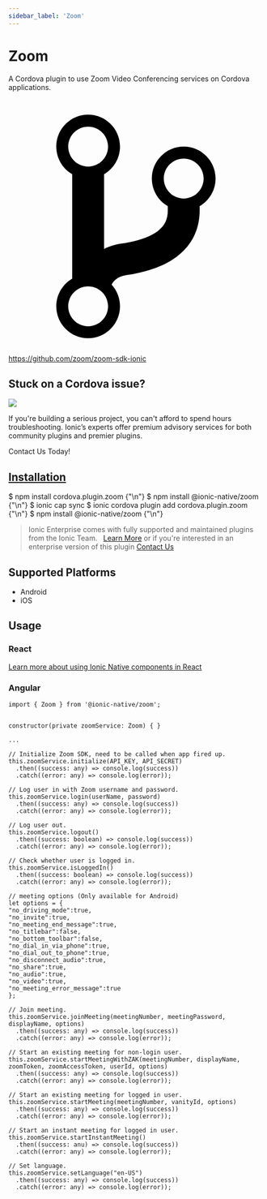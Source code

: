 ```yaml
---
sidebar_label: 'Zoom'
---
```



# Zoom

A Cordova plugin to use Zoom Video Conferencing services on Cordova applications.

<p><a href="https://github.com/zoom/zoom-sdk-ionic" target="_blank" rel="noopener" className="git-link">
  <svg viewBox="0 0 512 512"><path d="M416 160c0-35.3-28.7-64-64-64s-64 28.7-64 64c0 23.7 12.9 44.3 32 55.4v8.6c0 19.9-7.8 33.7-25.3 44.9-15.4 9.8-38.1 17.1-67.5 21.5-14 2.1-25.7 6-35.2 10.7V151.4c19.1-11.1 32-31.7 32-55.4 0-35.3-28.7-64-64-64S96 60.7 96 96c0 23.7 12.9 44.3 32 55.4v209.2c-19.1 11.1-32 31.7-32 55.4 0 35.3 28.7 64 64 64s64-28.7 64-64c0-16.6-6.3-31.7-16.7-43.1 1.9-4.9 9.7-16.3 29.4-19.3 38.8-5.8 68.9-15.9 92.3-30.8 36-22.8 55-57 55-98.8v-8.6c19.1-11.1 32-31.7 32-55.4zM160 56c22.1 0 40 17.9 40 40s-17.9 40-40 40-40-17.9-40-40 17.9-40 40-40zm0 400c-22.1 0-40-17.9-40-40s17.9-40 40-40 40 17.9 40 40-17.9 40-40 40zm192-256c-22.1 0-40-17.9-40-40s17.9-40 40-40 40 17.9 40 40-17.9 40-40 40z"></path></svg> https://github.com/zoom/zoom-sdk-ionic
</a></p>

<h2>Stuck on a Cordova issue?</h2>
<DocsCard className="cordova-ee-card" header="Don't waste precious time on plugin issues." href="https://ionicframework.com/sales?product_of_interest=Ionic%20Native">
  <div>
    <img src={require('./_assets/img/native-cordova-bot.png').default} class="cordova-ee-img" />
    <p>If you're building a serious project, you can't afford to spend hours troubleshooting. Ionic’s experts offer premium advisory services for both community plugins and premier plugins.</p>
    <DocsButton className="native-ee-detail">Contact Us Today!</DocsButton>
  </div>
</DocsCard>

<h2 id="installation">
  <a href="#installation">Installation</a>
</h2>
<Tabs groupId="runtime" defaultValue="Capacitor" values={[
  {value: 'Capacitor', label: 'Capacitor'},
  {value: 'Cordova', label: 'Cordova'},
  {value: 'Enterprise', label: 'Enterprise'},
]}>
  <TabItem value="Capacitor">
    <CodeBlock className="language-shell">
      $ npm install cordova.plugin.zoom {"\n"}
      $ npm install @ionic-native/zoom {"\n"}
      $ ionic cap sync
    </CodeBlock>
  </TabItem>
  <TabItem value="Cordova">
    <CodeBlock className="language-shell">
      $ ionic cordova plugin add cordova.plugin.zoom {"\n"}
      $ npm install @ionic-native/zoom {"\n"}
    </CodeBlock>
  </TabItem>
  <TabItem value="Enterprise">
    <blockquote>Ionic Enterprise comes with fully supported and maintained plugins from the Ionic Team. &nbsp;
      <a class="btn" href="https://ionic.io/docs/premier-plugins">Learn More</a> or if you're interested in an enterprise version of this plugin <a class="btn" href="https://ionicframework.com/sales?product_of_interest=Ionic%20Enterprise%20Engine">Contact Us</a></blockquote>
  </TabItem>
</Tabs>

## Supported Platforms

- Android
- iOS

## Usage

### React

[Learn more about using Ionic Native components in React](../native-community.md#react)

### Angular

```tsx
import { Zoom } from '@ionic-native/zoom';


constructor(private zoomService: Zoom) { }

...

// Initialize Zoom SDK, need to be called when app fired up.
this.zoomService.initialize(API_KEY, API_SECRET)
  .then((success: any) => console.log(success))
  .catch((error: any) => console.log(error));

// Log user in with Zoom username and password.
this.zoomService.login(userName, password)
  .then((success: any) => console.log(success))
  .catch((error: any) => console.log(error));

// Log user out.
this.zoomService.logout()
  .then((success: boolean) => console.log(success))
  .catch((error: any) => console.log(error));

// Check whether user is logged in.
this.zoomService.isLoggedIn()
  .then((success: boolean) => console.log(success))
  .catch((error: any) => console.log(error));

// meeting options (Only available for Android)
let options = {
"no_driving_mode":true,
"no_invite":true,
"no_meeting_end_message":true,
"no_titlebar":false,
"no_bottom_toolbar":false,
"no_dial_in_via_phone":true,
"no_dial_out_to_phone":true,
"no_disconnect_audio":true,
"no_share":true,
"no_audio":true,
"no_video":true,
"no_meeting_error_message":true
};

// Join meeting.
this.zoomService.joinMeeting(meetingNumber, meetingPassword, displayName, options)
  .then((success: any) => console.log(success))
  .catch((error: any) => console.log(error));

// Start an existing meeting for non-login user.
this.zoomService.startMeetingWithZAK(meetingNumber, displayName, zoomToken, zoomAccessToken, userId, options)
  .then((success: any) => console.log(success))
  .catch((error: any) => console.log(error));

// Start an existing meeting for logged in user.
this.zoomService.startMeeting(meetingNumber, vanityId, options)
  .then((success: any) => console.log(success))
  .catch((error: any) => console.log(error));

// Start an instant meeting for logged in user.
this.zoomService.startInstantMeeting()
  .then((success: anu) => console.log(success))
  .catch((error: any) => console.log(error));

// Set language.
this.zoomService.setLanguage("en-US")
  .then((success: any) => console.log(success))
  .catch((error: any) => console.log(error));
```
